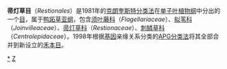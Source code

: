 {{Automatic taxobox
| taxon = Restionales
| authority = 
| image = Restio tetraphyllus0.jpg
| image_caption = ''Restio tetraphyllus''
}}

'''帚灯草目'''（''Restionales''）是1981年的[[克朗奎斯特分类法|克朗奎斯特分类法]]在[[单子叶植物纲|单子叶植物纲]]中分出的一个[[目_(生物)|目]]，属于[[鸭跖草亚纲|鸭跖草亚纲]]，包含[[须叶藤科|须叶藤科]]（''Flagellariaceae''）、[[拟苇科|拟苇科]]（''Joinvilleaceae''）、[[帚灯草科|帚灯草科]]（''Restionaceae''）、[[刺鳞草科|刺鳞草科]]（''Centrolepidaceae''）。1998年根据[[基因|基因]]亲缘关系分类的[[APG分类法|APG分类法]]将其全部合并到新设立的[[禾本目|禾本目]]。
{{Taxonbar|from=Q2022298}}

[[Category:帚灯草目|*]]
[[Category:鸭跖草亚纲|Z]]


{{plant-stub}}